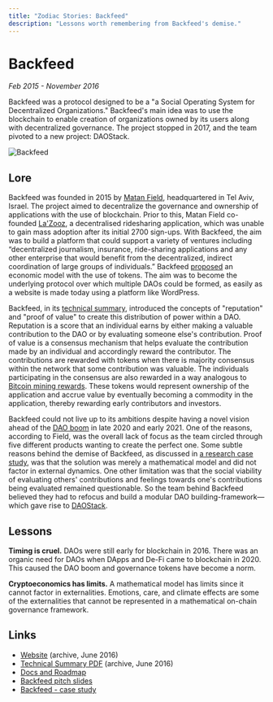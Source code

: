```yaml
---
title: "Zodiac Stories: Backfeed"
description: "Lessons worth remembering from Backfeed's demise."
---
```


# Backfeed

*Feb 2015 - November 2016*

Backfeed was a protocol designed to be a "a Social Operating System for Decentralized Organizations." Backfeed's main idea was to use the blockchain to enable creation of organizations owned by its users along with decentralized governance. The project stopped in 2017, and the team pivoted to a new project: DAOStack.

![Backfeed](/Backfeed.png)

## Lore

Backfeed was founded in 2015 by [Matan Field](https://www.linkedin.com/in/matan-field-92a2b396/), headquartered in Tel Aviv, Israel. The project aimed to decentralize the governance and ownership of applications with the use of blockchain. Prior to this, Matan Field co-founded [La'Zooz](https://www.youtube.com/watch?v=byOxBz7MOUc), a decentralised ridesharing application, which was unable to gain mass adoption after its initial 2700 sign-ups. With Backfeed, the aim was to build a platform that could support a variety of ventures including “decentralized journalism, insurance, ride-sharing applications and any other enterprise that would benefit from the decentralized, indirect coordination of large groups of individuals.” Backfeed [proposed](https://www.slideshare.net/JelleGerbrandy/backfeed-pitch) an economic model with the use of tokens. The aim was to become the underlying protocol over which multiple DAOs could be formed, as easily as a website is made today using a platform like WordPress.

Backfeed, in its [technical summary](https://web.archive.org/web/20181006194035/http://backfeed.cc/assets/docs/TechnicalSummary.pdf), introduced the concepts of "reputation" and "proof of value" to create this distribution of power within a DAO. Reputation is a score that an individual earns by either making a valuable contribution to the DAO or by evaluating someone else's contribution. Proof of value is a consensus mechanism that helps evaluate the contribution made by an individual and accordingly reward the contributor. The contributions are rewarded with tokens when there is majority consensus within the network that some contribution was valuable. The individuals participating in the consensus are also rewarded in a way analogous to [Bitcoin mining rewards](https://www.investopedia.com/tech/how-does-bitcoin-mining-work/). These tokens would represent ownership of the application and accrue value by eventually becoming a commodity in the application, thereby rewarding early contributors and investors.

Backfeed could not live up to its ambitions despite having a novel vision ahead of the [DAO boom](https://coinmarketcap.com/view/dao/) in late 2020 and early 2021. One of the reasons, according to Field, was the overall lack of focus as the team circled through five different products wanting to create the perfect one. Some subtle reasons behind the demise of Backfeed, as discussed in [a research case study](https://doi.org/10.1016/j.techfore.2017.05.025), was that the solution was merely a mathematical model and did not factor in external dynamics. One other limitation was that the social viability of evaluating others' contributions and feelings towards one's contributions being evaluated remained questionable. So the team behind Backfeed believed they had to refocus and build a modular DAO building-framework—which gave rise to [DAOStack](https://daostack.io/).

## Lessons

**Timing is cruel.** DAOs were still early for blockchain in 2016. There was an organic need for DAOs when DApps and De-Fi came to blockchain in 2020. This caused the DAO boom and governance tokens have become a norm.

**Cryptoeconomics has limits.** A mathematical model has limits since it cannot factor in externalities. Emotions, care, and climate effects are some of the externalities that cannot be represented in a mathematical on-chain governance framework.

## Links

- [Website](https://web.archive.org/web/20160604223736/http://backfeed.cc/) (archive, June 2016)
- [Technical Summary PDF](https://web.archive.org/web/20160528040911/http://backfeed.cc/assets/docs/TechnicalSummary.pdf) (archive, June 2016)
- [Docs and Roadmap](https://github.com/Backfeed/docs)
- [Backfeed pitch slides](https://www.slideshare.net/JelleGerbrandy/backfeed-pitch)
- [Backfeed - case study](https://doi.org/10.1016/j.techfore.2017.05.025)